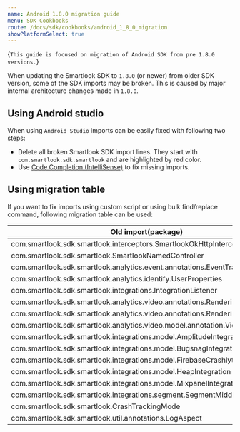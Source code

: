 ```yaml
---
name: Android 1.8.0 migration guide
menu: SDK Cookbooks
route: /docs/sdk/cookbooks/android_1_8_0_migration
showPlatformSelect: true
---
```



<TextBlock kind="important" invisibleOn="android">{`
This guide is focused on migration of Android SDK from pre 1.8.0 versions.
`}</TextBlock>

<Title>1.8.0 Migration</Title>

When updating the Smartlook SDK to `1.8.0` (or newer) from older SDK version, some of the SDK imports may be broken. 
This is caused by major internal architecture changes made in `1.8.0`.

## Using Android studio

When using `Android Studio` imports can be easily fixed with following two steps:
- Delete all broken Smartlook SDK import lines. They start with `com.smartlook.sdk.smartlook` and are highlighted by red color.
- Use [Code Completion (IntelliSense)](https://www.jetbrains.com/help/rider/Auto-Completing_Code.html) to fix missing imports.

## Using migration table

If you want to fix imports using custom script or using bulk find/replace command, following migration table can be used:

| Old import(package)                                                           | New import(package)                                                          |
|-------------------------------------------------------------------------------|------------------------------------------------------------------------------|
| com.smartlook.sdk.smartlook.interceptors.SmartlookOkHttpInterceptor           | com.smartlook.sdk.smartlook.analytic.interceptor.SmartlookOkHttpInterceptor  |
| com.smartlook.sdk.smartlook.SmartlookNamedController                          | com.smartlook.sdk.smartlook.core.api.model.SmartlookNamedController          |
| com.smartlook.sdk.smartlook.analytics.event.annotations.EventTrackingMode     | com.smartlook.sdk.smartlook.analytic.api.EventTrackingMode                   |
| com.smartlook.sdk.smartlook.analytics.identify.UserProperties                 | com.smartlook.sdk.smartlook.core.session.model.UserProperties                |
| com.smartlook.sdk.smartlook.integrations.IntegrationListener                  | com.smartlook.sdk.smartlook.integration.IntegrationListener                  |
| com.smartlook.sdk.smartlook.analytics.video.annotations.RenderingMode         | com.smartlook.sdk.smartlook.core.api.annotation.RenderingMode                |
| com.smartlook.sdk.smartlook.analytics.video.annotations.RenderingModeOption   | com.smartlook.sdk.smartlook.core.api.annotation.RenderingModeOption          |
| com.smartlook.sdk.smartlook.analytics.video.model.annotation.ViewType         | com.smartlook.sdk.smartlook.analytic.automatic.annotation.ViewType           |
| com.smartlook.sdk.smartlook.integrations.model.AmplitudeIntegration           | com.smartlook.sdk.smartlook.integration.model.AmplitudeIntegration           |
| com.smartlook.sdk.smartlook.integrations.model.BugsnagIntegration             | com.smartlook.sdk.smartlook.integration.model.BugsnagIntegration             |
| com.smartlook.sdk.smartlook.integrations.model.FirebaseCrashlyticsIntegration | com.smartlook.sdk.smartlook.integration.model.FirebaseCrashlyticsIntegration |
| com.smartlook.sdk.smartlook.integrations.model.HeapIntegration                | com.smartlook.sdk.smartlook.integration.model.HeapIntegration                |
| com.smartlook.sdk.smartlook.integrations.model.MixpanelIntegration            | com.smartlook.sdk.smartlook.integration.model.MixpanelIntegration            |
| com.smartlook.sdk.smartlook.integrations.segment.SegmentMiddlewareOption      | com.smartlook.sdk.smartlook.integration.segment.SegmentMiddlewareOption      |
| com.smartlook.sdk.smartlook.CrashTrackingMode                                 | com.smartlook.sdk.smartlook.core.api.annotation.CrashTrackingMode            |
| com.smartlook.sdk.smartlook.util.annotations.LogAspect                        | com.smartlook.sdk.smartlook.util.logging.annotation.LogAspect                |
